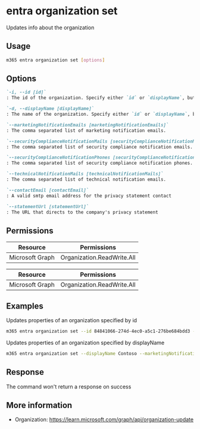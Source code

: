 
# entra organization set

Updates info about the organization

## Usage

```sh
m365 entra organization set [options]
```

## Options

```md definition-list
`-i, --id [id]`
: The id of the organization. Specify either `id` or `displayName`, but not both.

`-d, --displayName [displayName]`
: The name of the organization. Specify either `id` or `displayName`, but not both.

`--marketingNotificationEmails [marketingNotificationEmails]`
: The comma separated list of marketing notification emails.

`--securityComplianceNotificationMails [securityComplianceNotificationMails]`
: The comma separated list of security compliance notification emails.

`--securityComplianceNotificationPhones [securityComplianceNotificationPhones]`
: The comma separated list of security compliance notification phones.

`--technicalNotificationMails [technicalNotificationMails]`
: The comma separated list of technical notification emails.

`--contactEmail [contactEmail]`
: A valid smtp email address for the privacy statement contact

`--statementUrl [statementUrl]`
: The URL that directs to the company's privacy statement
```

<Global />

## Permissions

<Tabs>
  <TabItem value="Delegated">

  | Resource        | Permissions                                      |
  |-----------------|--------------------------------------------------|
  | Microsoft Graph | Organization.ReadWrite.All                       |

  </TabItem>
  <TabItem value="Application">

  | Resource        | Permissions                                              |
  |-----------------|----------------------------------------------------------|
  | Microsoft Graph | Organization.ReadWrite.All                              |

  </TabItem>
</Tabs>

## Examples

Updates properties of an organization specified by id

```sh
m365 entra organization set --id 84841066-274d-4ec0-a5c1-276be684bdd3 --marketingNotificationEmails 'marketing@contoso.com'
```

Updates properties of an organization specified by displayName

```sh
m365 entra organization set --displayName Contoso --marketingNotificationEmails 'marketing@contoso.com'
```

## Response

The command won't return a response on success

## More information

- Organization: https://learn.microsoft.com/graph/api/organization-update